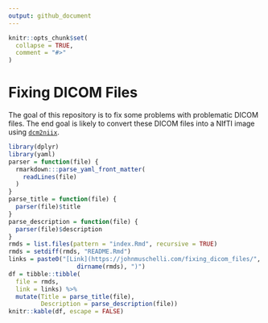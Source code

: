 ```yaml
---
output: github_document
---
```


<!-- README.md is generated from README.Rmd. Please edit that file -->

```r
knitr::opts_chunk$set(
  collapse = TRUE,
  comment = "#>"
)
```

# Fixing DICOM Files

<!-- badges: start -->
<!-- badges: end -->

The goal of this repository is to fix some problems with problematic DICOM files. 
The end goal is likely to convert these DICOM files into a NIfTI image using [`dcm2niix`](https://github.com/rordenlab/dcm2niix).  

```r
library(dplyr)
library(yaml)
parser = function(file) {
  rmarkdown:::parse_yaml_front_matter(
    readLines(file)
  )
}
parse_title = function(file) {
  parser(file)$title
}
parse_description = function(file) {
  parser(file)$description
}
rmds = list.files(pattern = "index.Rmd", recursive = TRUE)
rmds = setdiff(rmds, "README.Rmd")
links = paste0("[Link](https://johnmuschelli.com/fixing_dicom_files/", 
                   dirname(rmds), ")")
df = tibble::tibble(
  file = rmds,
  link = links) %>% 
  mutate(Title = parse_title(file),
         Description = parse_description(file))
knitr::kable(df, escape = FALSE)
```
